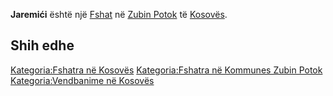 {{Fshat në Kosovës
 | Emri                = Jaremići
| sqi_V_name = Jakmiçi
| sqi_V_FULL_NAME_RO = Jakmiçi
| sqi_V_FULL_NAME_ND_RO = Jakmici
| sqi_V_SORT_NAME_RG = JAKMICI
| sqi_V_FULL_NAME_RG = Jakmiçi
| sqi_V_FULL_NAME_ND_RG = Jakmici
| srp_N_name = Jaremići
| srp_N_FULL_NAME_RO = Jaremići
| srp_N_FULL_NAME_ND_RO = Jaremici
| srp_N_SORT_NAME_RG = JAREMICI
| srp_N_FULL_NAME_RG = Jaremići
| srp_N_FULL_NAME_ND_RG = Jaremici

 | Emri (Rasa dhanore) = 
 | Figura              = 
 | Shteti              = Kosovo
 | Komuna              = Zubin Potok
 | Kodi postar         = 
 | Sipërfaqja          = 

 | Popullsia           = 

 | Regj. i popullsisë  = 
 | Dend. e popullsisë  = 
 | Faqja zyrtare       = 
 <!--- Koordinatat ----> 
 | Gjerësia            = 42.947222
 | Gjatësia            = 20.543889
 | Lartësia            = 
}}
'''Jaremići''' është një [[Fshat]] në [[Zubin Potok]] të [[Kosovës]].

<!-- == Gjeografia == -->
<!-- == Historia == -->
<!-- == Demografia == -->
== Shih edhe ==
{{Komuna Zubin Potok}}
{{Kosovo-Administrata-Cung}}

[[Kategoria:Fshatra në Kosovës]]
[[Kategoria:Fshatra në Kommunes Zubin Potok]]
[[Kategoria:Vendbanime në Kosovës]]